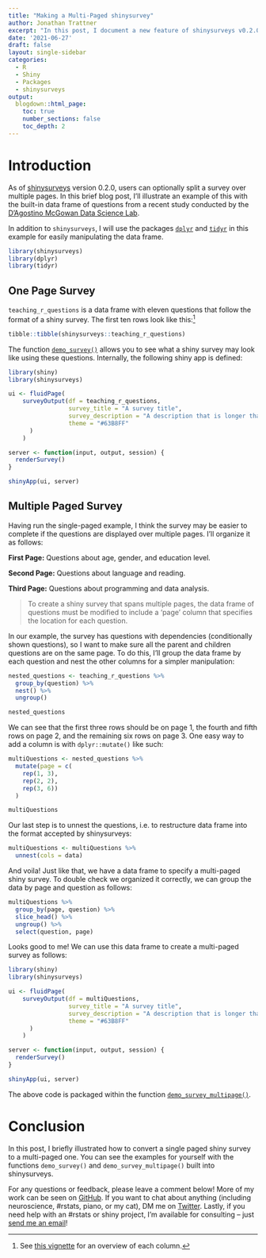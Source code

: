 ```yaml
---
title: "Making a Multi-Paged shinysurvey"
author: Jonathan Trattner
excerpt: "In this post, I document a new feature of shinysurveys v0.2.0: multi-paged surveys. Using a question set built-in to shinysurveys, I illustrate how to convert a single paged survey to a multi-paged one. For examples, these can be run with the functions `demo_survey()` and `demo_survey_multipage()`."
date: '2021-06-27'
draft: false
layout: single-sidebar
categories: 
  - R
  - Shiny
  - Packages
  - shinysurveys
output:
  blogdown::html_page:
    toc: true
    number_sections: false
    toc_depth: 2
---
```


# Introduction

As of [shinysurveys](https://shinysurveys.jdtrat.com) version 0.2.0, users can optionally split a survey over multiple pages. In this brief blog post, I'll illustrate an example of this with the built-in data frame of questions from a recent study conducted by the [D'Agostino McGowan Data Science Lab](https://dmds.lucymcgowan.com/).

In addition to `shinysurveys`, I will use the packages [`dplyr`](https://dplyr.tidyverse.org) and [`tidyr`](https://tidyr.tidyverse.org) in this example for easily manipulating the data frame.

```r
library(shinysurveys)
library(dplyr)
library(tidyr)
```

## One Page Survey

`teaching_r_questions` is a data frame with eleven questions that follow the format of a shiny survey. The first ten rows look like this:[^1]

[^1]: See [this vignette](https://shinysurveys.jdtrat.com/articles/surveying-shinysurveys.html#introduction) for an overview of each column.

```r
tibble::tibble(shinysurveys::teaching_r_questions)
```

The function [`demo_survey()`](https://shinysurveys.jdtrat.com/reference/demo_survey.html) allows you to see what a shiny survey may look like using these questions. Internally, the following shiny app is defined:

```r

library(shiny)
library(shinysurveys)

ui <- fluidPage(
    surveyOutput(df = teaching_r_questions, 
                 survey_title = "A survey title", 
                 survey_description = "A description that is longer than the title.", 
                 theme = "#63B8FF"
      )
    )

server <- function(input, output, session) {
  renderSurvey()
}

shinyApp(ui, server)

```

## Multiple Paged Survey

Having run the single-paged example, I think the survey may be easier to complete if the questions are displayed over multiple pages. I'll organize it as follows:

**First Page:** Questions about age, gender, and education level.

**Second Page:** Questions about language and reading.

**Third Page:** Questions about programming and data analysis.

> To create a shiny survey that spans multiple pages, the data frame of questions must be modified to include a 'page' column that specifies the location for each question.

In our example, the survey has questions with dependencies (conditionally shown questions), so I want to make sure all the parent and children questions are on the same page. To do this, I'll group the data frame by each question and nest the other columns for a simpler manipulation:

```r

nested_questions <- teaching_r_questions %>% 
  group_by(question) %>% 
  nest() %>%
  ungroup()

nested_questions

```

We can see that the first three rows should be on page 1, the fourth and fifth rows on page 2, and the remaining six rows on page 3. One easy way to add a column is with `dplyr::mutate()` like such:

```r

multiQuestions <- nested_questions %>%
  mutate(page = c(
    rep(1, 3),
    rep(2, 2),
    rep(3, 6))
  )

multiQuestions
```

Our last step is to unnest the questions, i.e. to restructure data frame into the format accepted by shinysurveys:

```r

multiQuestions <- multiQuestions %>%
  unnest(cols = data)

```

And voila! Just like that, we have a data frame to specify a multi-paged shiny survey. To double check we organized it correctly, we can group the data by page and question as follows:

```r
multiQuestions %>% 
  group_by(page, question) %>% 
  slice_head() %>%
  ungroup() %>%
  select(question, page)
```

Looks good to me! We can use this data frame to create a multi-paged survey as follows:

```r

library(shiny)
library(shinysurveys)

ui <- fluidPage(
    surveyOutput(df = multiQuestions, 
                 survey_title = "A survey title", 
                 survey_description = "A description that is longer than the title.", 
                 theme = "#63B8FF"
      )
    )

server <- function(input, output, session) {
  renderSurvey()
}

shinyApp(ui, server)

```

The above code is packaged within the function [`demo_survey_multipage()`](https://shinysurveys.jdtrat.com/reference/demo_survey_multipage.html).

# Conclusion

In this post, I briefly illustrated how to convert a single paged shiny survey to a multi-paged one. You can see the examples for yourself with the functions `demo_survey()` and `demo_survey_multipage()` built into shinysurveys.

For any questions or feedback, please leave a comment below! More of my work can be seen on [GitHub](https://github.com/jdtrat/). If you want to chat about anything (including neuroscience, \#rstats, piano, or my cat), DM me on [Twitter](https://twitter.com/jdtrat). Lastly, if you need help with an \#rstats or shiny project, I'm available for consulting -- just [send me an email](mailto:jdt@jdtrat.com)!
